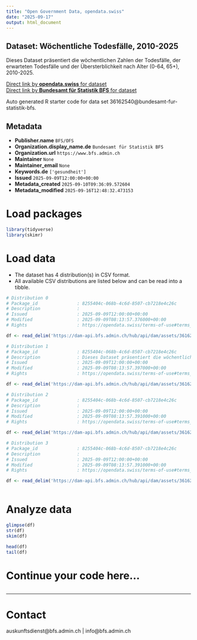 ```yaml
---
title: "Open Government Data, opendata.swiss"
date: "2025-09-17"
output: html_document
---
```


## Dataset: Wöchentliche Todesfälle, 2010-2025

Dieses Dataset präsentiert die wöchentlichen Zahlen der Todesfälle, der erwarteten Todesfälle und der Übersterblichkeit nach Alter (0-64, 65+), 2010-2025.

[Direct link by **opendata.swiss** for dataset](https://opendata.swiss/de/dataset/wochentliche-todesfalle-2010-2025)<br>
[Direct link by **Bundesamt für Statistik BFS** for dataset](https://www.bfs.admin.ch/asset/de/ts-d-14.03.04.03-wr)

Auto generated R starter code for data set 36162540@bundesamt-fur-statistik-bfs.

## Metadata

- **Publisher.name** `BFS/OFS`
- **Organization.display_name.de** `Bundesamt für Statistik BFS`
- **Organization.url** `https://www.bfs.admin.ch`
- **Maintainer** `None`
- **Maintainer_email** `None`
- **Keywords.de** `['gesundheit']`
- **Issued** `2025-09-09T12:00:00+00:00`
- **Metadata_created** `2025-09-10T09:36:09.572604`
- **Metadata_modified** `2025-09-16T12:48:32.473153`


# Load packages

```r

library(tidyverse)
library(skimr)

```

# Load data

-   The dataset has 4 distribution(s) in CSV format.
-   All available CSV distributions are listed below and can be read into a tibble.

```r

# Distribution 0
# Package_id               : 8255404c-068b-4c6d-8507-cb7218e4c26c
# Description              : 
# Issued                   : 2025-09-09T12:00:00+00:00
# Modified                 : 2025-09-09T08:13:57.376000+00:00
# Rights                   : https://opendata.swiss/terms-of-use#terms_by_ask

df <- read_delim('https://dam-api.bfs.admin.ch/hub/api/dam/assets/36162564/master')

# Distribution 1
# Package_id               : 8255404c-068b-4c6d-8507-cb7218e4c26c
# Description              : Dieses Dataset präsentiert die wöchentlichen Zahlen der Todesfälle, der erwarteten Todesfälle und der Übersterblichkeit nach Alter (0-64, 65+), 2010-2025.
# Issued                   : 2025-09-09T12:00:00+00:00
# Modified                 : 2025-09-09T08:13:57.397000+00:00
# Rights                   : https://opendata.swiss/terms-of-use#terms_by_ask

df <- read_delim('https://dam-api.bfs.admin.ch/hub/api/dam/assets/36162569/master')

# Distribution 2
# Package_id               : 8255404c-068b-4c6d-8507-cb7218e4c26c
# Description              : 
# Issued                   : 2025-09-09T12:00:00+00:00
# Modified                 : 2025-09-09T08:13:57.391000+00:00
# Rights                   : https://opendata.swiss/terms-of-use#terms_by_ask

df <- read_delim('https://dam-api.bfs.admin.ch/hub/api/dam/assets/36162560/master')

# Distribution 3
# Package_id               : 8255404c-068b-4c6d-8507-cb7218e4c26c
# Description              : 
# Issued                   : 2025-09-09T12:00:00+00:00
# Modified                 : 2025-09-09T08:13:57.391000+00:00
# Rights                   : https://opendata.swiss/terms-of-use#terms_by_ask

df <- read_delim('https://dam-api.bfs.admin.ch/hub/api/dam/assets/36162555/master')



```

# Analyze data

```r

glimpse(df)
str(df)
skim(df)

head(df)
tail(df)

```

# Continue your code here...

```r

```

------------------------------------------------------------------------

# Contact

auskunftsdienst@bfs.admin.ch | info@bfs.admin.ch

